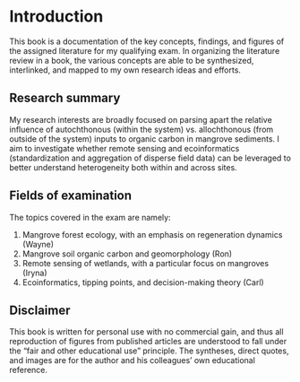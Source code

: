 # Introduction

This book is a documentation of the key concepts, findings, and figures of the assigned literature for my qualifying exam. In organizing the literature review in a book, the various concepts are able to be synthesized, interlinked, and mapped to my own research ideas and efforts.

## Research summary

My research interests are broadly focused on parsing apart the relative influence of autochthonous (within the system) vs. allochthonous (from outside of the system) inputs to organic carbon in mangrove sediments. I aim to investigate whether remote sensing and ecoinformatics (standardization and aggregation of disperse field data) can be leveraged to better understand heterogeneity both within and across sites.

## Fields of examination

The topics covered in the exam are namely:

1. Mangrove forest ecology, with an emphasis on regeneration dynamics (Wayne)
2. Mangrove soil organic carbon and geomorphology (Ron)
3. Remote sensing of wetlands, with a particular focus on mangroves (Iryna)
4. Ecoinformatics, tipping points, and decision-making theory (Carl)

## Disclaimer

This book is written for personal use with no commercial gain, and thus all reproduction of figures from published articles are understood to fall under the "fair and other educational use" principle. The syntheses, direct quotes, and images are for the author and his colleagues' own educational reference.
